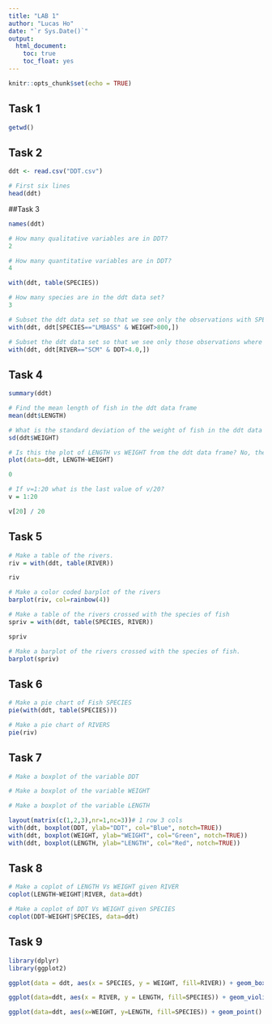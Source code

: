 ```yaml
---
title: "LAB 1"
author: "Lucas Ho"
date: "`r Sys.Date()`"
output: 
  html_document:
    toc: true
    toc_float: yes
---
```


```r
knitr::opts_chunk$set(echo = TRUE)
```

## Task 1
```r
getwd()
```

## Task 2

```r
ddt <- read.csv("DDT.csv")

# First six lines
head(ddt)
```

##Task 3
```r
names(ddt)

# How many qualitative variables are in DDT?
2

# How many quantitative variables are in DDT?
4

with(ddt, table(SPECIES))

# How many species are in the ddt data set?
3

# Subset the ddt data set so that we see only the observations with SPECIES, LMBASS and WEIGHT bigger than 800gms
with(ddt, ddt[SPECIES=="LMBASS" & WEIGHT>800,])

# Subset the ddt data set so that we see only those observations where the RIVER is SCM and DDT bigger than 4.0
with(ddt, ddt[RIVER=="SCM" & DDT>4.0,])
```

## Task 4
```r
summary(ddt)

# Find the mean length of fish in the ddt data frame
mean(ddt$LENGTH)

# What is the standard deviation of the weight of fish in the ddt data frame?
sd(ddt$WEIGHT)

# Is this the plot of LENGTH vs WEIGHT from the ddt data frame? No, the plot shows WEIGHT vs LENGTH
plot(data=ddt, LENGTH~WEIGHT)

0

# If v=1:20 what is the last value of v/20?
v = 1:20

v[20] / 20
```

## Task 5
```r
# Make a table of the rivers.
riv = with(ddt, table(RIVER))

riv

# Make a color coded barplot of the rivers
barplot(riv, col=rainbow(4))

# Make a table of the rivers crossed with the species of fish
spriv = with(ddt, table(SPECIES, RIVER))

spriv

# Make a barplot of the rivers crossed with the species of fish.
barplot(spriv)
```

## Task 6
```r
# Make a pie chart of Fish SPECIES
pie(with(ddt, table(SPECIES)))

# Make a pie chart of RIVERS
pie(riv)
```

## Task 7
```r
# Make a boxplot of the variable DDT

# Make a boxplot of the variable WEIGHT

# Make a boxplot of the variable LENGTH

layout(matrix(c(1,2,3),nr=1,nc=3))# 1 row 3 cols
with(ddt, boxplot(DDT, ylab="DDT", col="Blue", notch=TRUE))
with(ddt, boxplot(WEIGHT, ylab="WEIGHT", col="Green", notch=TRUE))
with(ddt, boxplot(LENGTH, ylab="LENGTH", col="Red", notch=TRUE))
```

## Task 8
```r
# Make a coplot of LENGTH Vs WEIGHT given RIVER
coplot(LENGTH~WEIGHT|RIVER, data=ddt)

# Make a coplot of DDT Vs WEIGHT given SPECIES
coplot(DDT~WEIGHT|SPECIES, data=ddt)
```

## Task 9
```r
library(dplyr)
library(ggplot2)

ggplot(data = ddt, aes(x = SPECIES, y = WEIGHT, fill=RIVER)) + geom_boxplot() + ggtitle("Lucas Ho")

ggplot(data=ddt, aes(x = RIVER, y = LENGTH, fill=SPECIES)) + geom_violin() + ggtitle("Lucas Ho")

ggplot(data=ddt, aes(x=WEIGHT, y=LENGTH, fill=SPECIES)) + geom_point() + ggtitle("Lucas Ho")
```